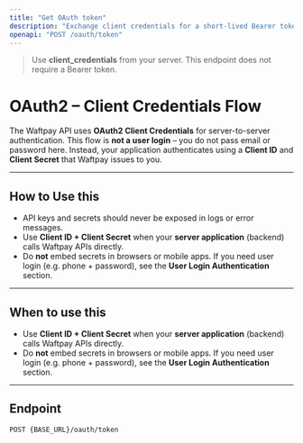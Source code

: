 ```yaml
---
title: "Get OAuth token"
description: "Exchange client credentials for a short-lived Bearer token."
openapi: "POST /oauth/token"
---
```


> Use **client_credentials** from your server. This endpoint does not require a Bearer token.

# OAuth2 – Client Credentials Flow

The Waftpay API uses **OAuth2 Client Credentials** for server-to-server authentication.
This flow is **not a user login** – you do not pass email or password here. Instead, your application authenticates using a **Client ID** and **Client Secret** that Waftpay issues to you.

---

## How to Use this

- API keys and secrets should never be exposed in logs or error messages.
- Use **Client ID + Client Secret** when your **server application** (backend) calls Waftpay APIs directly.
- Do **not** embed secrets in browsers or mobile apps. If you need user login (e.g. phone + password), see the **User Login Authentication** section.

---

## When to use this

- Use **Client ID + Client Secret** when your **server application** (backend) calls Waftpay APIs directly.
- Do **not** embed secrets in browsers or mobile apps. If you need user login (e.g. phone + password), see the **User Login Authentication** section.

---

## Endpoint

```http
POST {BASE_URL}/oauth/token